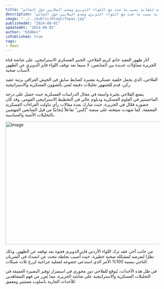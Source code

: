 ```yaml
---
title: "وداع حزين من فايز الدويري.. الجماهير العربية يبكون الليلة للغاية بسبب ما حدث مع اللواء الدويري وصدم الملايين حول العالم"
description: "وداع حزين من فايز الدويري.. الجماهير العربية يبكون الليلة للغاية بسبب ما حدث مع اللواء الدويري وصدم الملايين حول العالم"
image: "../../public/blogs/fayaz.jpg"
publishedAt: "2024-08-01"
updatedAt: "2024-08-01"
author: "EddDev"
isPublished: true
tags:
- News
---
```


أثار ظهور العقيد حاتم كريم الفلاحي، الخبير العسكري الاستراتيجي، على شاشة قناة الجزيرة تساؤلات عديدة بين المتابعين، لا سيما بعد توقف اللواء فايز الدويري عن الظهور لأسباب صحية.

الفلاحي، الذي يحمل خلفية عسكرية معتبرة كضابط سابق في الجيش العراقي برتبة عقيد ركن، قدم للجمهور تحليلات دقيقة تُعنى بالشؤون العسكرية والاستراتيجية.

يتمتع الفلاحي بخبرة واسعة في مجال الدراسات العسكرية حيث حصل على درجة الماجستير في العلوم العسكرية ودبلوم عالي في التخطيط الاستراتيجي القومي. وقد كان حضوره فعّال في الجزيرة، حيث شارك بعدة مقالات رأي تناولت القراءات العسكرية المعمقة، كما شهدت صفحته على منصة "إكس" تفاعلاً إيجابيًا من قبل المتابعين المهتمين بالتحليلات الأمنية والسياسية.


[<Image
  src="/blogs/win.jpg"
  width="718"
  height="404"
  alt="Image"
  sizes="100vw"
/>](https://affordspoonsgray.com/j75ssn35?key=55f12044e7cbff305d4db14598c53a3a)

من جانب آخر، فقد ترك اللواء الأردني فايز الدويري فجوة بعد توقفه عن الظهور، وذلك نظرًا لتعرضه لمشكلة صحية خطېرة، حيث أُصيب بجلطة نتجت عن انسداد في الشريان التاجي بنسبة 100% الأمر الذي استدعى خضوعه لعملية جراحية لزرع ثلاث شبكات.

في ظل هذه الأحداث، يُتوقع للفلاحي دور محوري في استمرار توفير البصيرة العميقة في التحليلات العسكرية والاستراتيجية على شاشة الجزيرة، مما يُعزز من فهم المشاهدين للأحداث الجارية بأسلوب مستنير ومعمق.